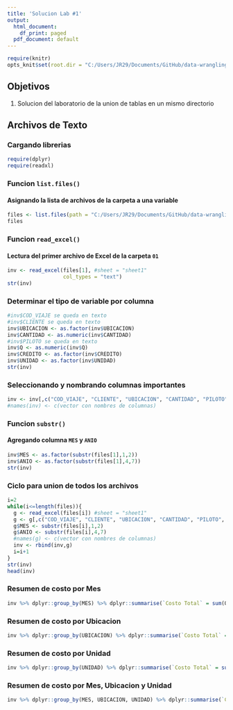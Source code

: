 ```yaml
---
title: 'Solucion Lab #1'
output:
  html_document:
    df_print: paged
  pdf_document: default
---
```


```r
require(knitr)
opts_knit$set(root.dir = "C:/Users/JR29/Documents/GitHub/data-wrangling/data/01")
```



## Objetivos

1. Solucion del laboratorio de la union de tablas en un mismo directorio

## Archivos de Texto

### Cargando librerias
```r
require(dplyr)
require(readxl)
```

### Funcion `list.files()`
#### Asignando la lista de archivos de la carpeta a una variable
```r
files <- list.files(path = "C:/Users/JR29/Documents/GitHub/data-wrangling/data/01")
files
```

### Funcion `read_excel()`
#### Lectura del primer archivo de Excel de la carpeta `01`
```r
inv <- read_excel(files[1], #sheet = "sheet1"
                  col_types = "text")
str(inv)
```

### Determinar el tipo de variable por columna
```r
#inv$COD_VIAJE se queda en texto
#inv$CLIENTE se queda en texto
inv$UBICACION <- as.factor(inv$UBICACION)
inv$CANTIDAD <- as.numeric(inv$CANTIDAD)
#inv$PILOTO se queda en texto
inv$Q <- as.numeric(inv$Q)
inv$CREDITO <- as.factor(inv$CREDITO)
inv$UNIDAD <- as.factor(inv$UNIDAD)
str(inv)
```

### Seleccionando y nombrando columnas importantes
```r
inv <- inv[,c("COD_VIAJE", "CLIENTE", "UBICACION", "CANTIDAD", "PILOTO", "Q", "CREDITO", "UNIDAD")]
#names(inv) <- c(vector con nombres de columnas)
```

### Funcion `substr()`
#### Agregando columna `MES` y `ANIO`
```r
inv$MES <- as.factor(substr(files[1],1,2))
inv$ANIO <- as.factor(substr(files[1],4,7))
str(inv)
```

### Ciclo para union de todos los archivos
```r
i=2
while(i<=length(files)){
  g <- read_excel(files[i]) #sheet = "sheet1"
  g <- g[,c("COD_VIAJE", "CLIENTE", "UBICACION", "CANTIDAD", "PILOTO", "Q", "CREDITO", "UNIDAD")]
  g$MES <- substr(files[i],1,2)
  g$ANIO <- substr(files[i],4,7)
  #names(g) <- c(vector con nombres de columnas)
  inv <- rbind(inv,g)
  i=i+1
}
str(inv)
head(inv)
```

### Resumen de costo por Mes
```r
inv %>% dplyr::group_by(MES) %>% dplyr::summarise(`Costo Total` = sum(Q))
```

### Resumen de costo por Ubicacion
```r
inv %>% dplyr::group_by(UBICACION) %>% dplyr::summarise(`Costo Total` = sum(Q))
```

### Resumen de costo por Unidad
```r
inv %>% dplyr::group_by(UNIDAD) %>% dplyr::summarise(`Costo Total` = sum(Q))
```


### Resumen de costo por Mes, Ubicacion y Unidad
```r
inv %>% dplyr::group_by(MES, UBICACION, UNIDAD) %>% dplyr::summarise(`Costo Total` = sum(Q))
```





























